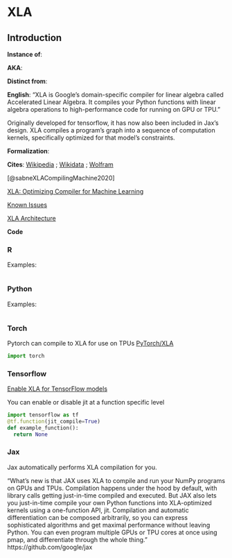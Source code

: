 # XLA {.unnumbered}

## Introduction
  
**Instance of**: 


**AKA**: 

**Distinct from**: 

**English**: "XLA is Google’s domain-specific compiler for linear algebra called Accelerated Linear Algebra. It compiles your Python functions with linear algebra operations to high-performance code for running on GPU or TPU."

Originally developed for tensorflow, it has now also been included in Jax's design. XLA compiles a program's graph into a sequence of computation kernels, specifically optimized for that model's constraints. 

**Formalization**:
  
$$ 
$$
    
**Cites**: [Wikipedia]() ; [Wikidata]() ; [Wolfram]()

[@sabneXLACompilingMachine2020]

[XLA: Optimizing Compiler for Machine Learning](https://www.tensorflow.org/xla)

[Known Issues](https://www.tensorflow.org/xla/known_issues)

[XLA Architecture](https://www.tensorflow.org/xla/architecture)

**Code**
    
::: panel-tabset
  
### R
[]()
  
Examples:
    
```r
```


### Python

[]()

Examples:
  
```python
```


### Torch

Pytorch can compile to XLA for use on TPUs
[PyTorch/XLA](https://github.com/pytorch/xla)

```python
import torch

```

### Tensorflow

[Enable XLA for TensorFlow models](https://www.tensorflow.org/xla)

You can enable or disable jit at a function specific level

```python
import tensorflow as tf
@tf.function(jit_compile=True)
def example_function():
  return None

```

### Jax

Jax automatically performs XLA compilation for you.

"What’s new is that JAX uses XLA to compile and run your NumPy programs on GPUs and TPUs. Compilation happens under the hood by default, with library calls getting just-in-time compiled and executed. But JAX also lets you just-in-time compile your own Python functions into XLA-optimized kernels using a one-function API, jit. Compilation and automatic differentiation can be composed arbitrarily, so you can express sophisticated algorithms and get maximal performance without leaving Python. You can even program multiple GPUs or TPU cores at once using pmap, and differentiate through the whole thing."
https://github.com/google/jax

```python
```

:::

  
    